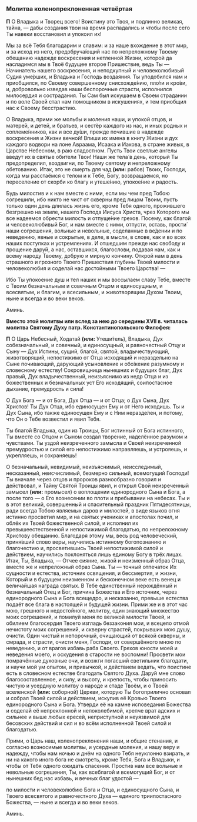 ### Молитва коленопреклоненная четвёртая

**П** О Владыка и Творец всего! Воистину это Твоя, и подлинно великая, тайна, — дабы создания твои на время распадались и чтобы после сего Ты навеки восстановил и упокоил их!

Мы за всё Тебя благодарим и славим: и за наше вхождение в этот мир, и за исход из него, предобруча́ющий нас по непреложному Твоему обещанию надежде воскресения и нетленной Жизни, которой да насладимся мы в Твоё будущее второе Пришествие, ведь Ты — Начинатель нашего воскресения, и неподкупный и человеколюбивый Судия уме́рших, и Владыка и Господь воздаяния. Ты уподобился нам и приобщился, по Своему совершенному снисхожде́нию, пло́ти и кро́ви, и, добровольно изведав наши беспорочные страсти, исполнился милосердия и сострадания. Ты Сам был искушаем в Своем страдании и по воле Своей стал нам помощником в искушениях, и тем приобщил нас к Своему бесстрастию.

О Владыка, прими же мольбы и моления наши, и упокой отцов, и матере́й, и детей, и братьев, и сестёр каждого из нас, и иных родных и соплеме́нников, как и все ду́ши, прежде почившие в надежде воскресения и Жизни вечной! Впиши их имена в книгу Жизни и дух каждого водвори на лоне Авраама, Исаака и Иакова, в стране живых, в Царстве Небесном, в раю сладостном. Пусть Твои светлые ангелы введут их в святые обители Твои! Наши же тела́ в день, который Ты предопределил, воздвигни, по Твоему святому и непреложному обетованию. Итак, это не смерть для чад **(или:** рабов<R>)</R> Твоих, Господи, когда мы расстаёмся с телом и к Тебе, Богу, возвращаемся, но переселение от скорби ко благу и утеше́нию, упокое́ние и радость.

Будь милостив и к нам вместе с ними, если мы чем пред Тобою согрешили, ибо никто не чист от скверны пред лицом Твоим, пусть только один день длилась жизнь его, кроме Тебя одного, прожившего безгрешно на земле, нашего Господа Иисуса Христа, чрез Которого мы все надеемся обрести милость и отпуще́ние грехов. Посему, как благой и человеколюбивый Бог, и нам вместе с ними, отпусти, оставь, прости́ наши согрешения, вольные и невольные, соделанные в ве́дении и по неведению, явные и сокрытые, в деле, в мысли, в слове, как и во всех наших поступках и устремлениях. И отшедшим прежде нас свободу и прощение дару́й, а нас, оставшихся, благослови, подавая нам, как и всему народу Твоему, добрую и мирную кончину. Открой нам в день страшного и грозного Твоего Пришествия глубины Твоей милости и человеколюбия и соделай нас достойными Твоего Царства! —

Ибо Ты упокоение душ и тел наших и мы воссылаем славу Тебе, вместе с Твоим безначальным и совечным Отцом и единосущным, и всесвятым, и благим, и всесильным, и животворящим Духом Твоим, ныне и всегда и во веки веков.

Аминь.

**Вместо этой молитвы или вслед за нею до середины XVII в. читалась молитва Святому Духу патр. Константинопольского Филофея:**

**П** О Царь Небесный, Ходатай **(или:** Утеши́тель<R>)</R>, Владыка, Дух собезначальный, и совечный, и единосущный, и равночестный Отцу и Сыну — Дух Истины, сущий, благой, святой, владычествующий, животворящий, непостижимо от Отца исходящий и нераздельно на Сыне почивающий, дарующий усыновление и обо́жение разумному и словесному естеству! Сокровищница нынешних и будущих благ, Дух правый, Дух владычественный, неизъяснимо из недр Отца и из божественных и безначальных уст Его исходящий, соипостасное дыхание, премудрость и сила!

О Дух Бога — и от Бога, Дух Отца — и от Отца; о Дух Сына, Дух Христов! Ты Дух Отца, ибо единосущен Ему и от Него исходишь. Ты и Дух Сына, ибо также единосущен Ему и с Ним неразде́лен, и потому, что Он о Тебе возвестил и явил Тебя.

Ты благой Владыка, один из Троицы, Бог истинный от Бога истинного, Ты вместе со Отцом и Сыном создал творение, наделённое разумом и чувствами. Ты уздой неизреченного замысла и Своей неизреченной премудростью и силой его непостижимо направляешь, и устрояешь, и укрепляешь, и сохраняешь!

О безначальный, невидимый, неизъяснимый, неисследимый, несказанный, неисчислимый, безмерно сильный, всемогущий Господи! Ты вначале через отцов и пророков разнообразно говорил и действовал, и Тайну Святой Троицы явил, и открыл Свой неизреченный замысел **(или:** промысел<R>)</R> о воплощении единородного Сына и Бога, а после того — о Его вознесении во плоти и пребывании на небесах. Ты и в этот великий, совершенный и спасительный праздник Пятидесятницы, ради всегда Тобою являемых даров и милостей, в виде языков огня истинно просветил мир, и на святых учениках и апостолах почил, и облёк их Твоей божественной силой, и исполнил их превышеестественной и непостижимой благодатью, по непреложному Христову обещанию. Благодаря этому мы, весь род человеческий, приня́вший слово веры, научились истинному богопознанию и благочестию и, просветившись Твоей непостижимой силой и действием, научились поклоняться лишь единому Богу в трёх лицах. Итак, Ты, Владыка, — Отчее сияние, живой и неизменный образ Отца, вместе же и непреложный образ Сына. Ты — точный отпечаток Их сущности и естества, источник освящения, и бессмертия, и жизни, Который и в будущем неизменном и бесконечном веке есть венец и величайшая награда святых. В Тебе единственный нерождённый и безначальный Отец и Бог, причина Божества и Его источник, через единородного Сына и Бога всещедро, и несказанно, превыше естества подаёт все блага в настоящей и будущей жизни. Прими же и в этот час мою, грешного и недостойного, молитву, один знающий множество моих согрешений, и помилуй меня по великой милости Твоей, и обилием благосердия Твоего изгладь беззакония мои, и всецело отмой нечистоту моих согрешений, и скверну страстей, покрывших мою душу, очисти. Один чистый и непорочный, очищающий от всякой скверны, и смрада, и страсти, очисти меня, Господи, от совершённого мною по неведению, и от врагов избавь раба Своего. Грехов юности моей и неведения моего, и оскудения в старости не воспомни! Просвети мои помрачённые духовные очи, и возжги погасший светильник благодати, и научи мой ум опытом, и привычкой, и действием ведать, что поистине есть в словесном естестве благодать Святого Духа. Дару́й мне слово благосоставленное, и силу, и высоту, и крепость, чтобы приносить чистую и усердную молитву о народе и стаде Твоём, и о Твоей вселенской **(или:** соборной<R>)</R> Церкви, которую Ты богоприлично основал и собрал Твоей силой и действием, искупив её Кровью Твоего единородного Сына и Бога. Утверди её на камне исповедания Божества и соделай её непреклонной и непоколебимой, крепче врат адских и сильнее и выше любых ересей, неприступной и неуязвимой для бесовских действий и сил и во всём исполненной Твоей силой и благодатью.

Прими, о Царь наш, коленопреклонения наши, и общие стенания, и согласно возносимые молитвы, и усердные моления, и нашу веру и надежду, чтобы нам ночью и днём на одного Тебя неуклонно взирать, и ни на какого иного бога не смотреть, кроме Тебя, Бога и Владыки, и чтобы от Тебя одного ожидать спасения. Простив нам все вольные и невольные согрешения, Ты, как всеблагой и всемогущий Бог, и от нынешних бед нас избавь, и вечных благ удостой —

по милости и человеколюбию Бога и Отца, и единосущного Сына, и Твоего всесвятого и равночестного Духа — единого триипостасного Божества, — ныне и всегда и во веки веков.

Аминь.
